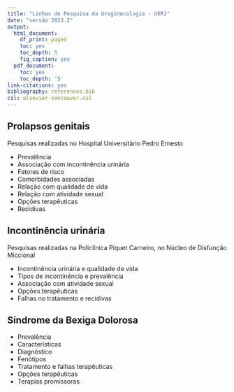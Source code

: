 ```yaml
---
title: "Linhas de Pesquisa da Uroginecologia - UERJ"
date: "versão 2023.2"
output:
  html_document:
    df_print: paged
    toc: yes
    toc_depth: 5
    fig_caption: yes
  pdf_document:
    toc: yes
    toc_depth: '5'
link-citations: yes
bibliography: references.bib
csl: elsevier-vancouver.csl
---
```



## Prolapsos genitais

Pesquisas realizadas no Hospital Universitário Pedro Ernesto

* Prevalência
* Associação com incontinência urinária
* Fatores de risco
* Comorbidades associadas
* Relação com qualidade de vida
* Relação com atividade sexual
* Opções terapêuticas
* Recidivas

## Incontinência urinária

Pesquisas realizadas na Policlínica Piquet Carneiro, no Núcleo de Disfunção Miccional

* Incontinência urinária e qualidade de vida
* Tipos de incontinência e prevalência
* Associação com atividade sexual
* Opções terapêuticas
* Falhas no tratamento e recidivas

## Síndrome da Bexiga Dolorosa

* Prevalência
* Características
* Diagnóstico
* Fenótipos
* Tratamento e falhas terapêuticas
* Opções terapêuticas
* Terapias promissoras